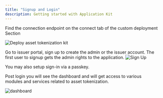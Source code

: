 ```yaml
---
title: "Signup and Login"
description: Getting started with Application Kit
---
```


Find the connection endpoint on the connect tab of the custom deployment Section

![Deploy asset tokenization kit](../../../img/application-kits/access-endpoint.png)

Go to issuer portal, sign up to create the admin or the issuer account. The first user to signup gets the admin rights to the application.
![Sign Up](../../../img/application-kits/sign-up.png)


You may also setup sign-in via a passkey. 

Post login you will see the dashboard and will get access to various modules and services related to asset tokenization. 

![dashboard](../../../img/application-kits/dashboard-issuer.png)